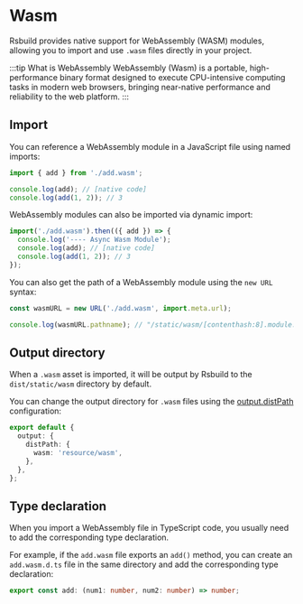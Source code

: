 # Wasm

Rsbuild provides native support for WebAssembly (WASM) modules, allowing you to import and use `.wasm` files directly in your project.

:::tip What is WebAssembly
WebAssembly (Wasm) is a portable, high-performance binary format designed to execute CPU-intensive computing tasks in modern web browsers, bringing near-native performance and reliability to the web platform.
:::

## Import

You can reference a WebAssembly module in a JavaScript file using named imports:

```js title="index.js"
import { add } from './add.wasm';

console.log(add); // [native code]
console.log(add(1, 2)); // 3
```

WebAssembly modules can also be imported via dynamic import:

```js title="index.js"
import('./add.wasm').then(({ add }) => {
  console.log('---- Async Wasm Module');
  console.log(add); // [native code]
  console.log(add(1, 2)); // 3
});
```

You can also get the path of a WebAssembly module using the `new URL` syntax:

```js title="index.js"
const wasmURL = new URL('./add.wasm', import.meta.url);

console.log(wasmURL.pathname); // "/static/wasm/[contenthash:8].module.wasm"
```

## Output directory

When a `.wasm` asset is imported, it will be output by Rsbuild to the `dist/static/wasm` directory by default.

You can change the output directory for `.wasm` files using the [output.distPath](/config/output/dist-path) configuration:

```ts
export default {
  output: {
    distPath: {
      wasm: 'resource/wasm',
    },
  },
};
```

## Type declaration

When you import a WebAssembly file in TypeScript code, you usually need to add the corresponding type declaration.

For example, if the `add.wasm` file exports an `add()` method, you can create an `add.wasm.d.ts` file in the same directory and add the corresponding type declaration:

```ts title="add.wasm.d.ts"
export const add: (num1: number, num2: number) => number;
```
